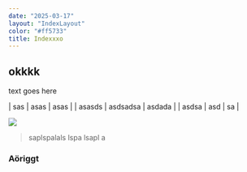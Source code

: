 ```yaml
---
date: "2025-03-17"
layout: "IndexLayout"
color: "#ff5733"
title: Indexxxo
---
```

## okkkk

text goes here

| sas | asas | asas | | asasds | asdsadsa | asdada | | asdsa | asd | sa |

![](/files/ui.png)

> saplspalals lspa lsapl a

### Aöriggt